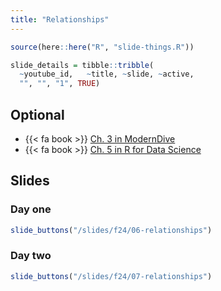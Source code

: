 ```yaml
---
title: "Relationships"
---
```



```r
source(here::here("R", "slide-things.R"))

slide_details = tibble::tribble(
  ~youtube_id,   ~title, ~slide, ~active,
  "", "", "1", TRUE)

```

## Optional

- {{< fa book >}} [Ch. 3 in ModernDive](https://moderndive.com/)
- {{< fa book >}} [Ch. 5 in R for Data Science](https://r4ds.had.co.nz/transform.html)


## Slides


### Day one

```r
slide_buttons("/slides/f24/06-relationships")
```


### Day two

```r
slide_buttons("/slides/f24/07-relationships")
```

<!-- ### Day two -->

<!-- ```{r, echo=FALSE, results="asis", eval = TRUE} -->
<!-- slide_buttons("/slides/f24/05-wrangle") -->
<!-- ``` -->


<!-- ### Tuesday -->


<!-- ```{r, echo=FALSE, results="asis", eval = TRUE} -->
<!-- slide_buttons("/slides/06-relationships") -->
<!-- ``` -->

<!-- ```{=html} -->
<!-- <iframe width="780" height="500" src="/slides/06-relationships.html"></iframe> -->
<!-- ``` -->



<!-- ### Thursday -->


<!-- ```{r, echo=FALSE, results="asis", eval = TRUE} -->
<!-- slide_buttons("/slides/07-relationships") -->
<!-- ``` -->

<!-- ```{=html} -->
<!-- <iframe width="780" height="500" src="/slides/07-relationships.html"></iframe> -->
<!-- ``` -->


<!-- ::: {.callout-note} -->
<!-- You can navigate through the slides with <kbd>←</kbd> and <kbd>→</kbd>. If you type <kbd>F</kbd> you can go full-screen.  -->
<!-- ::: -->



